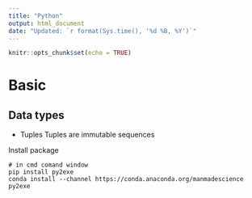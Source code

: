 ---
title: "Python"
output: html_document
date: "Updated: `r format(Sys.time(), '%d %B, %Y')`"
---

```{r setup, include=FALSE}
knitr::opts_chunk$set(echo = TRUE)
```

# Basic

## Data types

  * Tuples
Tuples are immutable sequences



Install package

```
# in cmd comand window
pip install py2exe
conda install --channel https://conda.anaconda.org/manmadescience py2exe
```


